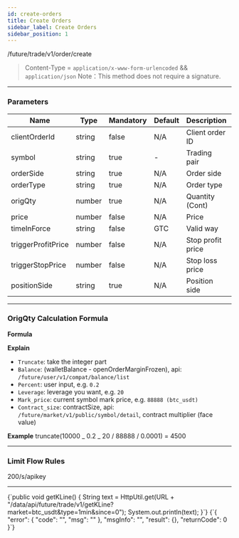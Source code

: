 ```yaml
---
id: create-orders
title: Create Orders
sidebar_label: Create Orders
sidebar_position: 1
---
```


/future/trade/v1/order/create

> Content-Type = `application/x-www-form-urlencoded` && `application/json` Note：This method does not require a signature.

---

### Parameters

| Name | Type | Mandatory | Default | Description | Ranges |
| --- | --- | --- | --- | --- | --- |
| clientOrderId | string | false | N/A | Client order ID |  |
| symbol | string | true | - | Trading pair |  |
| orderSide | string | true | N/A | Order side | BUY;SELL |
| orderType | string | true | N/A | Order type | LIMIT;MARKET |
| origQty | number | true | N/A | Quantity (Cont) |  |
| price | number | false | N/A | Price |  |
| timeInForce | string | false | GTC | Valid way | GTC;IOC;FOK;GTX |
| triggerProfitPrice | number | false | N/A | Stop profit price |  |
| triggerStopPrice | number | false | N/A | Stop loss price |  |
| positionSide | string | true | N/A | Position side | LONG;SHORT |

---

### OrigQty Calculation Formula

**Formula**

**Explain**

- `Truncate`: take the integer part
- `Balance`: (walletBalance - openOrderMarginFrozen), api: `/future/user/v1/compat/balance/list`
- `Percent`: user input, e.g. `0.2`
- `Leverage`: leverage you want, e.g. `20`
- `Mark_price`: current symbol mark price, e.g. `88888 (btc_usdt)`
- `Contract_size`: contractSize, api: `/future/market/v1/public/symbol/detail`, contract multiplier (face value)

**Example** truncate(10000 _ 0.2 _ 20 / 88888 / 0.0001) = 4500

---

### Limit Flow Rules

200/s/apikey

---


<CodeBlock language="java" title="Java">
  {`public void getKLine() {
    String text = HttpUtil.get(URL + "/data/api/future/trade/v1/getKLine?market=btc_usdt&type=1min&since=0");
    System.out.println(text);
}`}
</CodeBlock>

<CodeBlock language="json" title="Response">
  {`{
  "error": {
    "code": "",
    "msg": ""
  },
  "msgInfo": "",
  "result": {},
  "returnCode": 0
}`}
</CodeBlock>
